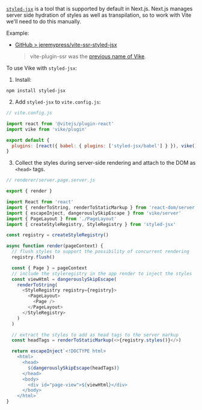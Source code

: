 
<a href="https://github.com/vercel/styled-jsx">`styled-jsx`</a> is a <Link href="/css-in-js" text="CSS in JS" /> tool that is supported by default in Next.js.
Next.js manages server side hydration of styles as well as transpilation, so to work with Vite we'll need to do this manually.

Example:
 - [GitHub > jeremypress/vite-ssr-styled-jsx](https://github.com/jeremypress/vite-ssr-styled-jsx)
   > vite-plugin-ssr was the [previous name of Vike](https://vite-plugin-ssr.com/vike).

To use Vike with `styled-jsx`:

1. Install:

```shell
npm install styled-jsx
```

2. Add `styled-jsx` to `vite.config.js`:

```js
// vite.config.js

import react from '@vitejs/plugin-react'
import vike from 'vike/plugin'

export default {
  plugins: [react({ babel: { plugins: ['styled-jsx/babel'] } }), vike()]
}
```

3. Collect the styles during server-side rendering and attach to the DOM as `<head>` tags.

```js
// renderer/server.page.server.js

export { render }

import React from 'react'
import { renderToString, renderToStaticMarkup } from 'react-dom/server'
import { escapeInject, dangerouslySkipEscape } from 'vike/server'
import { PageLayout } from './PageLayout'
import { createStyleRegistry, StyleRegistry } from 'styled-jsx'

const registry = createStyleRegistry()

async function render(pageContext) {
  // flush styles to support the possibility of concurrent rendering
  registry.flush()

  const { Page } = pageContext
  // include the styleregistry in the app render to inject the styles
  const viewHtml = dangerouslySkipEscape(
    renderToString(
      <StyleRegistry registry={registry}>
        <PageLayout>
          <Page />
        </PageLayout>
      </StyleRegistry>
    )
  )

  // extract the styles to add as head tags to the server markup
  const headTags = renderToStaticMarkup(<>{registry.styles()}</>)

  return escapeInject`<!DOCTYPE html>
    <html>
      <head>
        ${dangerouslySkipEscape(headTags)}
      </head>
      <body>
        <div id="page-view">${viewHtml}</div>
      </body>
    </html>`
}
```
